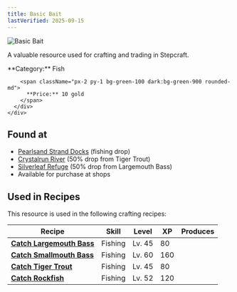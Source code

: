 ```yaml
---
title: Basic Bait
lastVerified: 2025-09-15
---
```


<div className="flex items-start gap-6 mb-8">
  <div className="flex-shrink-0">
    <img src="/assets/resources/fishing/basic_bait.png" alt="Basic Bait" className="w-24 h-24 border rounded-lg" />
  </div>
  <div className="flex-1">
    <div className="space-y-2">
      <p className="text-lg text-muted-foreground">A valuable resource used for crafting and trading in Stepcraft.</p>
      <div className="flex flex-wrap gap-4 text-sm">
        <span className="px-2 py-1 bg-blue-100 dark:bg-blue-900 rounded-md">
          **Category:** Fish
        </span>
        
        <span className="px-2 py-1 bg-green-100 dark:bg-green-900 rounded-md">
          **Price:** 10 gold
        </span>
      </div>
    </div>
  </div>
</div>



## Found at

- [Pearlsand Strand Docks](/docs/map/individual/pearlsand_strand_docks) (fishing drop)
- [Crystalrun River](/docs/map/individual/crystalrun_river) (50% drop from Tiger Trout)
- [Silverleaf Refuge](/docs/map/individual/silverleaf_refuge) (50% drop from Largemouth Bass)
- Available for purchase at shops

## Used in Recipes

This resource is used in the following crafting recipes:

| Recipe | Skill | Level | XP | Produces |
|--------|-------|-------|----|---------:|
| **[Catch Largemouth Bass](/docs/resources/individual/largemouth_bass)** | Fishing | Lv. 45 | 80 |  |
| **[Catch Smallmouth Bass](/docs/resources/individual/smallmouth_bass)** | Fishing | Lv. 60 | 160 |  |
| **[Catch Tiger Trout](/docs/resources/individual/tiger_trout)** | Fishing | Lv. 45 | 80 |  |
| **[Catch Rockfish](/docs/resources/individual/rockfish)** | Fishing | Lv. 52 | 120 |  |
